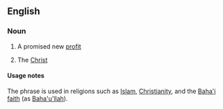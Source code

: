 ==English==

===Noun===
{{en-noun|head=[[promised]] [[one]]|-}}

# {{theology}} A promised new [[profit]]
# {{theology|Christianity}} The [[Christ]]

====Usage notes====
The phrase is used in religions such as [[Islam]], [[Christianity]], and the [[Baha'i]] [[faith]] (as [[Baha'u'llah]]).